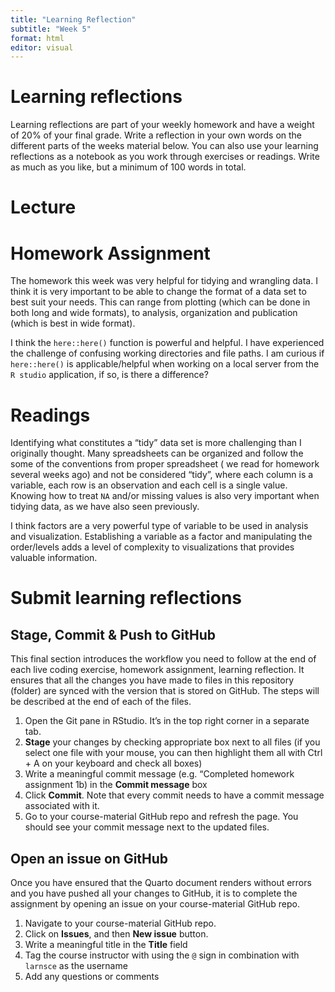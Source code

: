 ```yaml
---
title: "Learning Reflection"
subtitle: "Week 5"
format: html
editor: visual
---
```


# Learning reflections

Learning reflections are part of your weekly homework and have a weight of 20% of your final grade. Write a reflection in your own words on the different parts of the weeks material below. You can also use your learning reflections as a notebook as you work through exercises or readings. Write as much as you like, but a minimum of 100 words in total.

# Lecture

# Homework Assignment

The homework this week was very helpful for tidying and wrangling data. I think it is very important to be able to change the format of a data set to best suit your needs. This can range from plotting (which can be done in both long and wide formats), to analysis, organization and publication (which is best in wide format).

I think the `here::here()` function is powerful and helpful. I have experienced the challenge of confusing working directories and file paths. I am curious if `here::here()` is applicable/helpful when working on a local server from the `R studio` application, if so, is there a difference?

# Readings

Identifying what constitutes a "tidy" data set is more challenging than I originally thought. Many spreadsheets can be organized and follow the some of the conventions from proper spreadsheet ( we read for homework several weeks ago) and not be considered "tidy", where each column is a variable, each row is an observation and each cell is a single value. Knowing how to treat `NA` and/or missing values is also very important when tidying data, as we have also seen previously.

I think factors are a very powerful type of variable to be used in analysis and visualization. Establishing a variable as a factor and manipulating the order/levels adds a level of complexity to visualizations that provides valuable information.

# Submit learning reflections

## Stage, Commit & Push to GitHub

This final section introduces the workflow you need to follow at the end of each live coding exercise, homework assignment, learning reflection. It ensures that all the changes you have made to files in this repository (folder) are synced with the version that is stored on GitHub. The steps will be described at the end of each of the files.

1.  Open the Git pane in RStudio. It's in the top right corner in a separate tab.
2.  **Stage** your changes by checking appropriate box next to all files (if you select one file with your mouse, you can then highlight them all with Ctrl + A on your keyboard and check all boxes)
3.  Write a meaningful commit message (e.g. "Completed homework assignment 1b) in the **Commit message** box
4.  Click **Commit**. Note that every commit needs to have a commit message associated with it.
5.  Go to your course-material GitHub repo and refresh the page. You should see your commit message next to the updated files.

## Open an issue on GitHub

Once you have ensured that the Quarto document renders without errors and you have pushed all your changes to GitHub, it is to complete the assignment by opening an issue on your course-material GitHub repo.

1.  Navigate to your course-material GitHub repo.
2.  Click on **Issues**, and then **New issue** button.
3.  Write a meaningful title in the **Title** field
4.  Tag the course instructor with using the `@` sign in combination with `larnsce` as the username
5.  Add any questions or comments

